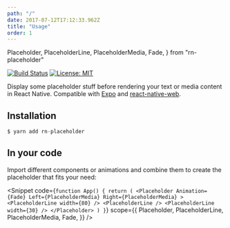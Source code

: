 ```yaml
---
path: "/"
date: 2017-07-12T17:12:33.962Z
title: "Usage"
order: 1
---
```


  Placeholder,
  PlaceholderLine,
  PlaceholderMedia,
  Fade,
} from "rn-placeholder"

[![Build Status](https://travis-ci.org/mfrachet/rn-placeholder.svg?branch=master)](https://travis-ci.org/mfrachet/rn-placeholder)
[![License: MIT](https://img.shields.io/badge/License-MIT-yellow.svg)](https://opensource.org/licenses/MIT)

Display some placeholder stuff before rendering your text or media content in React Native. Compatible with [Expo](https://expo.io/) and [react-native-web](https://github.com/necolas/react-native-web).

## Installation

```javascript
$ yarn add rn-placeholder
```

## In your code

Import different components or animations and combine them to create the placeholder that fits your need:

<Snippet
  code={`function App() {
  return (
    <Placeholder
      Animation={Fade}
      Left={PlaceholderMedia}
      Right={PlaceholderMedia}
    >
      <PlaceholderLine width={80} />
      <PlaceholderLine />
      <PlaceholderLine width={30} />
    </Placeholder>
    )
}`}
  scope={{
    Placeholder,
    PlaceholderLine,
    PlaceholderMedia,
    Fade,
  }}
/>

